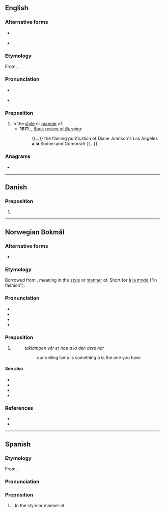 {{also|Appendix:Variations of "ala"}}
==English==

===Alternative forms===
* {{l|en|à la}} {{qualifier|less common}}
* {{l|en|ala}} {{qualifier|colloquial}}

===Etymology===
From {{bor|en|fr|à la}}.

===Pronunciation===
* {{a|UK}} {{IPA|en|/æ læ/}}
* {{a|US}} {{IPA|en|/ɑ lɑ/}}

===Preposition===
{{en-prep|head=a la}}

# In the [[style]] or [[manner]] of.
#* '''1971''', ''{{w|The New York Times}}'', [https://web.archive.org/web/20090410083445/http://www.nytimes.com/books/00/04/16/specials/johnson-burning.html Book review of ''Burning'']:
#*: {{...}} the flaming purification of Diane Johnson's Los Angeles '''a la''' Sodom and Gomorrah {{...}}

===Anagrams===
* {{anagrams|en|a=aal|AAL|aal}}

----

==Danish==

===Preposition===
{{da-prep}}

# {{alternative form of|da|à la}}

----

==Norwegian Bokmål==

===Alternative forms===
* {{l|nb|à la}}

===Etymology===
Borrowed from {{bor|en|fr|à la}}, meaning in the [[style]] or [[manner]] of. Short for [[à la mode]] ("in fashion").

===Pronunciation===
* {{IPA|nb|/alːa/}}
* {{rhymes|nb|lːa}}
* {{hyphenation|nb|a|la}}
* {{homophones|nb|Allah|à la}}

===Preposition===
{{head|nb|preposition}}
# {{l|en|a la}}
#: ''taklampen vår er noe a la den dere har''
#:: our ceiling lamp is something a la the one you have

====See also====
* {{l|nb|a la carte}}
* {{l|nb|a la carte-servering}}
* {{l|nb|a la grecque}}
* {{l|nb|a la mode}}

===References===
* {{R:The Bokmål Dictionary}}
* {{R:NAOB|a la}}

----

==Spanish==

===Etymology===
From {{bor|en|fr|à la}}.

===Pronunciation===
{{IPA|en|/a la/}}

===Preposition===
{{head|es|preposition}}

# {{l|en|a la}}. In the style or manner of